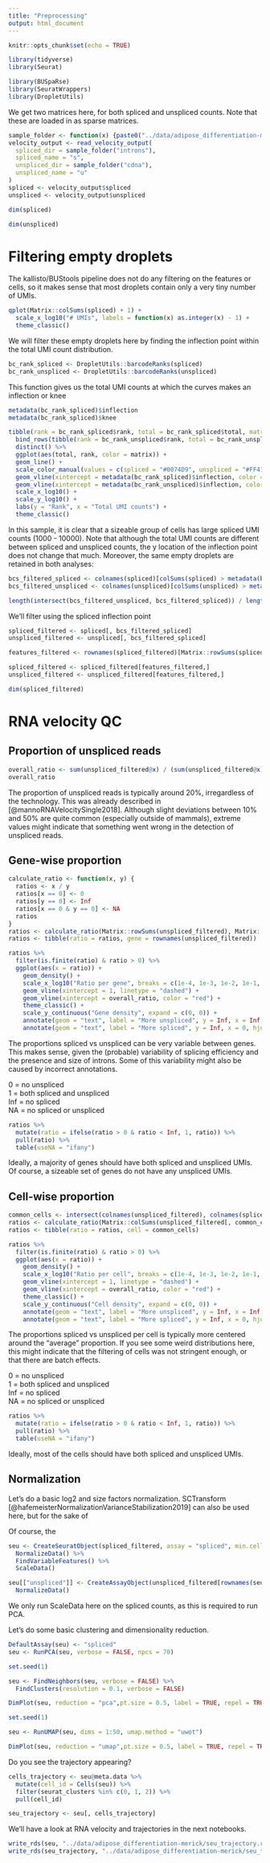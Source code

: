 ```yaml
---
title: "Preprocessing"
output: html_document
---
```


```r
knitr::opts_chunk$set(echo = TRUE)
```

```r
library(tidyverse)
library(Seurat)

library(BUSpaRse)
library(SeuratWrappers)
library(DropletUtils)
```

We get two matrices here, for both spliced and unspliced counts. Note that these are loaded in as sparse matrices.

```r
sample_folder <- function(x) {paste0("../data/adipose_differentiation-merick/SRR8906269/", x)}
velocity_output <- read_velocity_output(
  spliced_dir = sample_folder("introns"),
  spliced_name = "s",
  unspliced_dir = sample_folder("cdna"),
  unspliced_name = "u"
)
spliced <- velocity_output$spliced
unspliced <- velocity_output$unspliced
```

```r
dim(spliced)
```

```r
dim(unspliced)
```



# Filtering empty droplets

The kallisto/BUStools pipeline does not do any filtering on the features or cells, so it makes sense that most droplets contain only a very tiny number of UMIs.

```r
qplot(Matrix::colSums(spliced) + 1) +
  scale_x_log10("# UMIs", labels = function(x) as.integer(x) - 1) +
  theme_classic()
```

We will filter these empty droplets here by finding the inflection point within the total UMI count distribution.

```r
bc_rank_spliced <- DropletUtils::barcodeRanks(spliced)
bc_rank_unspliced <- DropletUtils::barcodeRanks(unspliced)
```

This function gives us the total UMI counts at which the curves makes an inflection or knee

```r
metadata(bc_rank_spliced)$inflection
metadata(bc_rank_spliced)$knee
```


```r
tibble(rank = bc_rank_spliced$rank, total = bc_rank_spliced$total, matrix = "spliced") %>%
  bind_rows(tibble(rank = bc_rank_unspliced$rank, total = bc_rank_unspliced$total, matrix = "unspliced")) %>%
  distinct() %>%
  ggplot(aes(total, rank, color = matrix)) +
  geom_line() +
  scale_color_manual(values = c(spliced = "#0074D9", unspliced = "#FF4136")) +
  geom_vline(xintercept = metadata(bc_rank_spliced)$inflection, color = "#FF4136", linetype = 3) +
  geom_vline(xintercept = metadata(bc_rank_unspliced)$inflection, color = "#0074D9", linetype = 3) +
  scale_x_log10() +
  scale_y_log10() +
  labs(y = "Rank", x = "Total UMI counts") +
  theme_classic()
```

In this sample, it is clear that a sizeable group of cells has large spliced UMI counts (1000 - 10000). Note that although the total UMI counts are different between spliced and unspliced counts, the y location of the inflection point does not change that much. Moreover, the same empty droplets are retained in both analyses:

```r
bcs_filtered_spliced <- colnames(spliced)[colSums(spliced) > metadata(bc_rank_spliced)$inflection]
bcs_filtered_unspliced <- colnames(unspliced)[colSums(unspliced) > metadata(bc_rank_spliced)$inflection]

length(intersect(bcs_filtered_unspliced, bcs_filtered_spliced)) / length(union(bcs_filtered_unspliced, bcs_filtered_spliced))
```

We'll filter using the spliced inflection point
```r
spliced_filtered <- spliced[, bcs_filtered_spliced]
unspliced_filtered <- unspliced[, bcs_filtered_spliced]

features_filtered <- rownames(spliced_filtered)[Matrix::rowSums(spliced_filtered) > 0]

spliced_filtered <- spliced_filtered[features_filtered,]
unspliced_filtered <- unspliced_filtered[features_filtered,]
```

```r
dim(spliced_filtered)
```

# RNA velocity QC

## Proportion of unspliced reads

```r
overall_ratio <- sum(unspliced_filtered@x) / (sum(unspliced_filtered@x) + sum(spliced_filtered@x))
overall_ratio
```

The proportion of unspliced reads is typically around 20%, irregardless of the technology. This was already described in [@mannoRNAVelocitySingle2018]. Although slight deviations between 10% and 50% are quite common (especially outside of mammals), extreme values might indicate that something went wrong in the detection of unspliced reads.

## Gene-wise proportion

```r
calculate_ratio <- function(x, y) {
  ratios <- x / y
  ratios[x == 0] <- 0
  ratios[y == 0] <- Inf
  ratios[x == 0 & y == 0] <- NA
  ratios
}
ratios <- calculate_ratio(Matrix::rowSums(unspliced_filtered), Matrix::rowSums(spliced_filtered))
ratios <- tibble(ratio = ratios, gene = rownames(unspliced_filtered))
```

```r
ratios %>% 
  filter(is.finite(ratio) & ratio > 0) %>% 
  ggplot(aes(x = ratio)) +
    geom_density() +
    scale_x_log10("Ratio per gene", breaks = c(1e-4, 1e-3, 1e-2, 1e-1, 1, 1e1, 1e2, 1e3), labels = identity) +
    geom_vline(xintercept = 1, linetype = "dashed") +
    geom_vline(xintercept = overall_ratio, color = "red") +
    theme_classic() +
    scale_y_continuous("Gene density", expand = c(0, 0)) +
    annotate(geom = "text", label = "More unspliced", y = Inf, x = Inf, hjust = 1, vjust = 1) +
    annotate(geom = "text", label = "More spliced", y = Inf, x = 0, hjust = 0, vjust = 1)
```

The proportions spliced vs unspliced can be very variable between genes. This makes sense, given the (probable) variability of splicing efficiency and the presence and size of introns. Some of this variability might also be caused by incorrect annotations.

0 = no unspliced  
1 = both spliced and unspliced  
Inf = no spliced  
NA = no spliced or unspliced  

```r
ratios %>% 
  mutate(ratio = ifelse(ratio > 0 & ratio < Inf, 1, ratio)) %>% 
  pull(ratio) %>% 
  table(useNA = "ifany")
```

Ideally, a majority of genes should have both spliced and unspliced UMIs. Of course, a sizeable set of genes do not have any unspliced UMIs.

## Cell-wise proportion

```r
common_cells <- intersect(colnames(unspliced_filtered), colnames(spliced_filtered))
ratios <- calculate_ratio(Matrix::colSums(unspliced_filtered[, common_cells]), Matrix::colSums(spliced_filtered[, common_cells]))
ratios <- tibble(ratio = ratios, cell = common_cells)
```

```r
ratios %>% 
  filter(is.finite(ratio) & ratio > 0) %>% 
  ggplot(aes(x = ratio)) +
    geom_density() +
    scale_x_log10("Ratio per cell", breaks = c(1e-4, 1e-3, 1e-2, 1e-1, 1, 1e1, 1e2, 1e3), labels = identity) +
    geom_vline(xintercept = 1, linetype = "dashed") +
    geom_vline(xintercept = overall_ratio, color = "red") +
    theme_classic() +
    scale_y_continuous("Cell density", expand = c(0, 0)) +
    annotate(geom = "text", label = "More unspliced", y = Inf, x = Inf, hjust = 1, vjust = 1) +
    annotate(geom = "text", label = "More spliced", y = Inf, x = 0, hjust = 0, vjust = 1)
```

The proportions spliced vs unspliced per cell is typically more centered around the "average" proportion. If you see some weird distributions here, this might indicate that the filtering of cells was not stringent enough, or that there are batch effects.

0 = no unspliced  
1 = both spliced and unspliced  
Inf = no spliced  
NA = no spliced or unspliced  

```r
ratios %>% 
  mutate(ratio = ifelse(ratio > 0 & ratio < Inf, 1, ratio)) %>% 
  pull(ratio) %>% 
  table(useNA = "ifany")
```

Ideally, most of the cells should have both spliced and unspliced UMIs.

## Normalization

Let's do a basic log2 and size factors normalization. SCTransform [@hafemeisterNormalizationVarianceStabilization2019] can also be used here, but for the sake of 

Of course, the 

```r
seu <- CreateSeuratObject(spliced_filtered, assay = "spliced", min.cells = 3, min.features = 200) %>%
  NormalizeData() %>%
  FindVariableFeatures() %>% 
  ScaleData()

seu[["unspliced"]] <- CreateAssayObject(unspliced_filtered[rownames(seu@assays$spliced@counts), colnames(seu@assays$spliced@counts)]) %>%
  NormalizeData()
```

We only run ScaleData here on the spliced counts, as this is required to run PCA.

Let's do some basic clustering and dimensionality reduction.

```r
DefaultAssay(seu) <- "spliced"
seu <- RunPCA(seu, verbose = FALSE, npcs = 70)
```

```r
set.seed(1)

seu <- FindNeighbors(seu, verbose = FALSE) %>% 
  FindClusters(resolution = 0.1, verbose = FALSE)
```

```r
DimPlot(seu, reduction = "pca",pt.size = 0.5, label = TRUE, repel = TRUE)
```


```r
set.seed(1)

seu <- RunUMAP(seu, dims = 1:50, umap.method = "uwot")
```

```r
DimPlot(seu, reduction = "umap",pt.size = 0.5, label = TRUE, repel = TRUE)
```

Do you see the trajectory appearing?

```r
cells_trajectory <- seu@meta.data %>%
  mutate(cell_id = Cells(seu)) %>%
  filter(seurat_clusters %in% c(0, 1, 2)) %>%
  pull(cell_id)

seu_trajectory <- seu[, cells_trajectory]
```

We'll have a look at RNA velocity and trajectories in the next notebooks.

```r
write_rds(seu, "../data/adipose_differentiation-merick/seu_trajectory.rds")
write_rds(seu_trajectory, "../data/adipose_differentiation-merick/seu_trajectory.rds")
```
